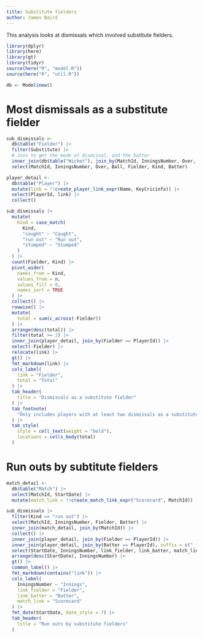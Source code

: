 ```yaml
---
title: Substitute fielders
author: James Baird
---
```


This analysis looks at dismissals which involved substitute fielders.

```r
library(dplyr)
library(here)
library(gt)
library(tidyr)
source(here("R", "model.R"))
source(here("R", "util.R"))

db <- Model$new()
```

# Most dismissals as a substitute fielder

```r
sub_dismissals <-
  db$table("Fielder") |>
  filter(Substitute) |>
  # Join to get the mode of dismissal, and the batter
  inner_join(db$table("Wicket"), join_by(MatchId, InningsNumber, Over, Ball, WicketNumber)) |>
  select(MatchId, InningsNumber, Over, Ball, Fielder, Kind, Batter)

player_detail <-
  db$table("Player") |>
  mutate(link = !!create_player_link_expr(Name, KeyCricinfo)) |>
  select(PlayerId, link) |>
  collect()

sub_dismissals |>
  mutate(
    Kind = case_match(
      Kind,
      "caught" ~ "Caught",
      "run out" ~ "Run out",
      "stumped" ~ "Stumped"
    )
  ) |>
  count(Fielder, Kind) |>
  pivot_wider(
    names_from = Kind,
    values_from = n,
    values_fill = 0,
    names_sort = TRUE
  ) |>
  collect() |>
  rowwise() |>
  mutate(
    total = sum(c_across(-Fielder))
  ) |>
  arrange(desc(total)) |>
  filter(total >= 2) |>
  inner_join(player_detail, join_by(Fielder == PlayerId)) |>
  select(-Fielder) |>
  relocate(link) |>
  gt() |>
  fmt_markdown(link) |>
  cols_label(
    link = "Fielder",
    total = "Total"
  ) |>
  tab_header(
    title = "Dismissals as a substitute fielder"
  ) |>
  tab_footnote(
    "Only includes players with at least two dismissals as a substitute fielder."
  ) |>
  tab_style(
    style = cell_text(weight = "bold"),
    locations = cells_body(total)
  )
```

# Run outs by subtitute fielders

```r
match_detail <-
  db$table("Match") |>
  select(MatchId, StartDate) |>
  mutate(match_link = !!create_match_link_expr("Scorecard", MatchId))

sub_dismissals |>
  filter(Kind == "run out") |>
  select(MatchId, InningsNumber, Fielder, Batter) |>
  inner_join(match_detail, join_by(MatchId)) |>
  collect() |>
  inner_join(player_detail, join_by(Fielder == PlayerId)) |>
  inner_join(player_detail, join_by(Batter == PlayerId), suffix = c("_fielder", "_batter")) |>
  select(StartDate, InningsNumber, link_fielder, link_batter, match_link) |>
  arrange(desc(StartDate), InningsNumber) |>
  gt() |>
  common_label() |>
  fmt_markdown(contains("link")) |>
  cols_label(
    InningsNumber ~ "Innings",
    link_fielder = "Fielder",
    link_batter = "Batter",
    match_link = "Scorecard"
  ) |>
  fmt_date(StartDate, date_style = 7) |>
  tab_header(
    title = "Run outs by substitute fielders"
  )
```